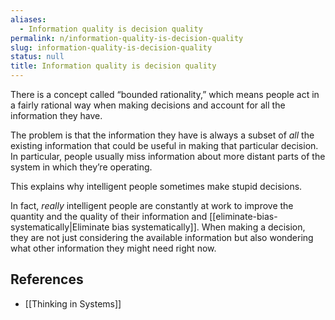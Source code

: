 ```yaml
---
aliases:
  - Information quality is decision quality
permalink: n/information-quality-is-decision-quality
slug: information-quality-is-decision-quality
status: null
title: Information quality is decision quality
---
```

There is a concept called “bounded rationality,” which means people act in a fairly rational way when making decisions and account for all the information they have.

The problem is that the information they have is always a subset of _all_ the existing information that could be useful in making that particular decision. In particular, people usually miss information about more distant parts of the system in which they’re operating.

This explains why intelligent people sometimes make stupid decisions.

In fact, _really_ intelligent people are constantly at work to improve the quantity and the quality of their information and [[eliminate-bias-systematically|Eliminate bias systematically]]. When making a decision, they are not just considering the available information but also wondering what other information they might need right now.

## References

- [[Thinking in Systems]]
